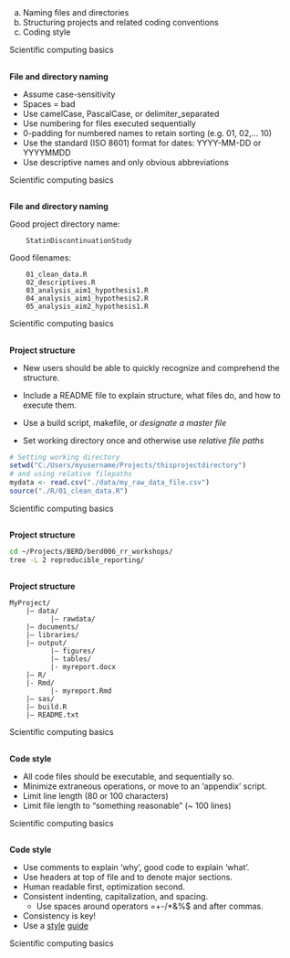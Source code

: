 ##

<div class="emphasized verticalcenterdiv">
a. Naming files and directories
b. Structuring projects and related coding conventions
c. Coding style
</div>

<div class="footer"> Scientific computing basics </div>


##

**File and directory naming**

- Assume case-sensitivity
- Spaces = bad
- Use camelCase, PascalCase, or delimiter\_separated
- Use numbering for files executed sequentially
- 0-padding for numbered names to retain sorting (e.g. 01, 02,... 10)
- Use the standard (ISO 8601) format for dates: YYYY-MM-DD or YYYYMMDD
- Use descriptive names and only obvious abbreviations

<div class="footer"> Scientific computing basics </div>


##

**File and directory naming**

Good project directory name:

```
    StatinDiscontinuationStudy
```

Good filenames:

```
    01_clean_data.R
    02_descriptives.R
    03_analysis_aim1_hypothesis1.R
    04_analysis_aim1_hypothesis2.R
    05_analysis_aim2_hypothesis1.R
```
<div class="footer"> Scientific computing basics  </div>


##

**Project structure**

- New users should be able to quickly recognize and comprehend the structure.
- Include a README file to explain structure, what files do, and how to execute them.
- Use a build script, makefile, or *designate a master file*

- Set working directory once and otherwise use *relative file paths* 

```r
# Setting working directory
setwd("C:/Users/myusername/Projects/thisprojectdirectory")
# and using relative filepaths
mydata <- read.csv("./data/my_raw_data_file.csv")
source("./R/01_clean_data.R")
```

<div class="footer"> Scientific computing basics </div>


##

**Project structure**

<div class="codefont">
```bash
cd ~/Projects/BERD/berd006_rr_workshops/
tree -L 2 reproducible_reporting/
```
</div>


##

**Project structure**

```
MyProject/
    |— data/
          |— rawdata/
    |— documents/
    |— libraries/
    |— output/
          |— figures/
          |— tables/
          |- myreport.docx
    |— R/
    |- Rmd/
          |- myreport.Rmd
    |— sas/
    |— build.R
    |— README.txt
```

<div class="footer"> Scientific computing basics </div>


##

**Code style**

- All code files should be executable, and sequentially so.
- Minimize extraneous operations, or move to an 'appendix' script.
- Limit line length (80 or 100 characters)
- Limit file length to "something reasonable" (~ 100 lines)

<div class="footer"> Scientific computing basics </div>


##

**Code style**

- Use comments to explain 'why', good code to explain 'what'.
- Use headers at top of file and to denote major sections.
- Human readable first, optimization second.
- Consistent indenting, capitalization, and spacing.
    - Use spaces around operators =+-/\*&%\$ and after commas.
- Consistency is key!
- Use a [style](https://google.github.io/styleguide/Rguide.xml)
  [guide](http://adv-r.had.co.nz/Style.html)

<div class="footer"> Scientific computing basics </div>



